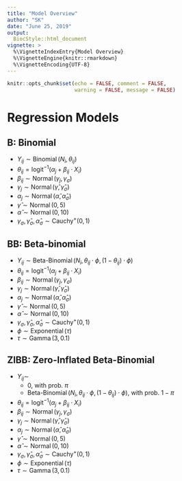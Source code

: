 ```yaml
---
title: "Model Overview"
author: "SK"
date: "June 25, 2019"
output:
  BiocStyle::html_document
vignette: >
  %\VignetteIndexEntry{Model Overview}
  %\VignetteEngine{knitr::rmarkdown}
  %\VignetteEncoding{UTF-8}
---
```


```r
knitr::opts_chunk$set(echo = FALSE, comment = FALSE, 
                      warning = FALSE, message = FALSE)
```



# Regression Models

## B: Binomial
* $Y_{ij} \sim \operatorname{Binomial}(N_{i}, \theta_{ij})$
* $\theta_{ij} = \operatorname{logit^{-1}} (\alpha_{j} + \beta_{ij} \cdot X_{i})$
* $\beta_{ij} \sim \operatorname{Normal}(\gamma_{j}, \gamma_{\sigma})$
* $\gamma_{j} \sim \operatorname{Normal}(\hat{\gamma}, \hat{\gamma}_{\sigma})$
* $\alpha_{j} \sim \operatorname{Normal}(\hat{\alpha}, \hat{\alpha}_{\sigma})$
* $\hat{\gamma} \sim \operatorname{Normal}(0, 5)$
* $\hat{\alpha} \sim \operatorname{Normal}(0, 10)$
* $\gamma_{\sigma}, \hat{\gamma}_{\sigma}, \hat{\alpha}_{\sigma} \sim \operatorname{Cauchy^{+}}(0, 1)$

## BB: Beta-binomial
* $Y_{ij} \sim \operatorname{Beta-Binomial}(N_{i}, \theta_{ij} \cdot \phi, (1 - \theta_{ij}) \cdot \phi)$
* $\theta_{ij} = \operatorname{logit^{-1}} (\alpha_{j} + \beta_{ij} \cdot X_{i})$
* $\beta_{ij} \sim \operatorname{Normal}(\gamma_{j}, \gamma_{\sigma})$
* $\gamma_{j} \sim \operatorname{Normal}(\hat{\gamma}, \hat{\gamma}_{\sigma})$
* $\alpha_{j} \sim \operatorname{Normal}(\hat{\alpha}, \hat{\alpha}_{\sigma})$
* $\hat{\gamma} \sim \operatorname{Normal}(0, 5)$
* $\hat{\alpha} \sim \operatorname{Normal}(0, 10)$
* $\gamma_{\sigma}, \hat{\gamma}_{\sigma}, \hat{\alpha}_{\sigma} \sim \operatorname{Cauchy^{+}}(0, 1)$
* $\phi \sim \operatorname{Exponential}(\tau)$
* $\tau \sim \operatorname{Gamma}(3, 0.1)$

## ZIBB: Zero-Inflated Beta-Binomial
* $Y_{ij} \sim$
    * $0$, with prob. $\pi$
    * $\operatorname{Beta-Binomial}(N_{i}, \theta_{ij} \cdot \phi, (1 - \theta_{ij}) \cdot \phi)$, with prob. $1-\pi$
* $\theta_{ij} = \operatorname{logit^{-1}} (\alpha_{j} + \beta_{ij} \cdot X_{i})$
* $\beta_{ij} \sim \operatorname{Normal}(\gamma_{j}, \gamma_{\sigma})$
* $\gamma_{j} \sim \operatorname{Normal}(\hat{\gamma}, \hat{\gamma}_{\sigma})$
* $\alpha_{j} \sim \operatorname{Normal}(\hat{\alpha}, \hat{\alpha}_{\sigma})$
* $\hat{\gamma} \sim \operatorname{Normal}(0, 5)$
* $\hat{\alpha} \sim \operatorname{Normal}(0, 10)$
* $\gamma_{\sigma}, \hat{\gamma}_{\sigma}, \hat{\alpha}_{\sigma} \sim \operatorname{Cauchy^{+}}(0, 1)$
* $\phi \sim \operatorname{Exponential}(\tau)$
* $\tau \sim \operatorname{Gamma}(3, 0.1)$

